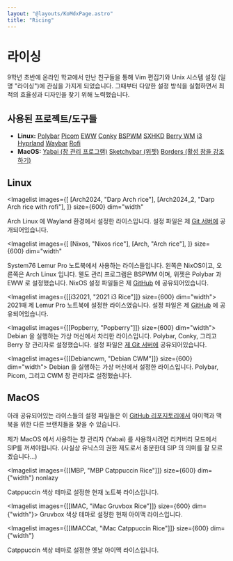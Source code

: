 ```yaml
---
layout: "@layouts/KoMdxPage.astro"
title: "Ricing"
---
```



# 라이싱

9학년 초반에 온라인 학교에서 만난 친구들을 통해 Vim 편집기와 Unix
시스템 설정 (일명 "라이싱")에 관심을 가지게 되었습니다. 그때부터 다양한
설정 방식을 실험하면서 최적의 효율성과 디자인을 찾기 위해 노력했습니다.

## 사용된 프로젝트/도구들

- **Linux:** [Polybar](https://github.com/polybar/polybar)
[Picom](https://github.com/yshui/picom)
[EWW](https://github.com/elkowar/eww)
[Conky](https://github.com/brndnmtthws/conky)
[BSPWM](https://github.com/baskerville/bspwm)
[SXHKD](https://github.com/baskerville/sxhkd)
[Berry WM](https://berrywm.org/)
[i3](https://i3wm.org/)
[Hyprland](https://github.com/hyprwm/Hyprland)
[Waybar](https://github.com/Alexays/Waybar)
[Rofi](https://github.com/davatorium/rofi)
- **MacOS:** [Yabai (창 관리 프로그램)](https://github.com/koekeishiya/yabai/)
[Sketchybar (위젯)](https://github.com/FelixKratz/SketchyBar)
[Borders (활성 창을 강조하기)](https://github.com/FelixKratz/JankyBorders)

## Linux


<Imagelist
  images={[
    [Arch2024, "Darp Arch rice"],
    [Arch2024_2, "Darp Arch rice with rofi"],
  ]}
  size={600}
  dim="width"
>
  Arch Linux 에 Wayland 환경에서 설정한 라이스입니다. 설정 파일은 제
  [Git 서버에](https://git.junickim.me/junirices/arch2025) 공개되어있습니다.
</Imagelist>


<Imagelist
  images={[
    [Nixos, "Nixos rice"],
    [Arch, "Arch rice"],
  ]}
  size={600}
  dim="width"
>
  System76 Lemur Pro 노트북에서 사용하는 라이스들입니다. 왼쪽은 NixOS이고,
  오른쪽은 Arch Linux 입니다. 웬도 관리 프로그램은
  BSPWM 이며, 위젯은 Polybar 과 EWW 로 설정했습니다.
  NixOS 설정 파일들은 제 [GitHub](https://github.com/junikimm717/nixosdots) 에 공유되어있습니다.
</Imagelist>


<Imagelist images={[[i32021, "2021 i3 Rice"]]} size={600} dim="width">
  2021때 제 Lemur Pro 노트북에 설정한 라이스였습니다. 설정 파일은 제 
  [GitHub](https://github.com/junikimm717/Dotfiles-i3-rice) 에
  공유되어있습니다.
</Imagelist>


<Imagelist images={[[Popberry, "Popberry"]]} size={600} dim="width">
  Debian 을 실행하는 가상 머신에서 차리한 라이스입니다. Polybar, Conky,
  그리고 Berry 창 관리자로 설정했습니다. 설정 파일은 [제 Git 서버에](https://git.junickim.me/junirices/popberry)
  공유되어있습니다.
</Imagelist>


<Imagelist images={[[Debiancwm, "Debian CWM"]]} size={600} dim="width">
  Debian 을 실행하는 가상 머신에서 설정한 라이스입니다. Polybar, Picom, 그리고
  CWM 창 관리자로 설정했습니다.
</Imagelist>

## MacOS

아래 공유되어있는 라이스들의 설정 파일들은 이 [GitHub
리포지토리에서](https://github.com/junikimm717/imacdots)
아이맥과 맥북을 위한 다른 브랜치들을 찾을 수 있습니다.

제가 MacOS 에서 사용하는 창 관리자 (Yabai) 를 사용하시려면 리커버리 모드에서
SIP를 꺼셔야됩니다. (사실상 유닉스의 권한 제도로서 충분한데 SIP 의 의미를 잘
모르겠습니다...)


<Imagelist
  images={[[MBP, "MBP Catppuccin Rice"]]}
  size={600}
  dim={"width"}
  nonlazy
>
  Catppuccin 색상 테마로 설정한 현재 노트북 라이스입니다.
</Imagelist>


<Imagelist images={[[IMAC, "iMac Gruvbox Rice"]]} size={600} dim={"width"}>
  Gruvbox 색상 테마로 설정한 현재 아이맥 라이스입니다.
</Imagelist>


<Imagelist
  images={[[IMACCat, "iMac Catppuccin Rice"]]}
  size={600}
  dim={"width"}
>
  Catppuccin 색상 테마로 설정한 옛날 아이맥 라이스입니다.
</Imagelist>
